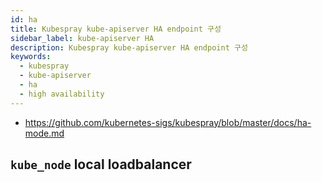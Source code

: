 ```yaml
---
id: ha
title: Kubespray kube-apiserver HA endpoint 구성
sidebar_label: kube-apiserver HA
description: Kubespray kube-apiserver HA endpoint 구성
keywords:
  - kubespray
  - kube-apiserver
  - ha
  - high availability
---
```


- https://github.com/kubernetes-sigs/kubespray/blob/master/docs/ha-mode.md

## `kube_node` local loadbalancer
